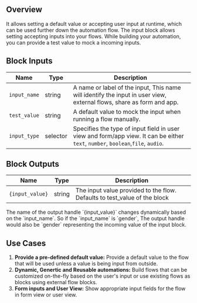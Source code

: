 ## Overview

It allows setting a default value or accepting user input at runtime, which can be used further down the automation flow.
The input block allows setting accepting inputs into your flows. While building your automation, you can provide a test value to mock a incoming inputs.

## Block Inputs

| Name         | Type     | Description                                                                                                                     |
| ------------ | -------- | ------------------------------------------------------------------------------------------------------------------------------- |
| `input_name` | string   | A name or label of the input, This name will identify the input in user view, external flows, share as form and app.            |
| `test_value` | string   | A default value to mock the input when running a flow manually.                                                                 |
| `input_type` | selector | Specifies the type of input field in user view and form/app view. It can be either `text`, `number`, `boolean`,`file`, `audio`. |

## Block Outputs

| Name            | Type   | Description                                                               |
| --------------- | ------ | ------------------------------------------------------------------------- |
| `{input_value}` | string | The input value provided to the flow. Defaults to test_value of the block |

<Note>
  The name of the output handle `{input_value}` changes dynamically based on the
  `input_name`. So if the `input_name` is `gender`, The output handle would also
  be `gender` representing the incoming value of the input block.
</Note>

## Use Cases

1. **Provide a pre-defined default value:** Provide a default value to the flow that will be used unless a value is being input from outside.
2. **Dynamic, Genertic and Reusable automations:** Build flows that can be customized on-the-fly based on the user's input or use existing flows as blocks using external flow blocks.
3. **Form inputs and User View:** Show appropriate input fields for the flow in form view or user view.
